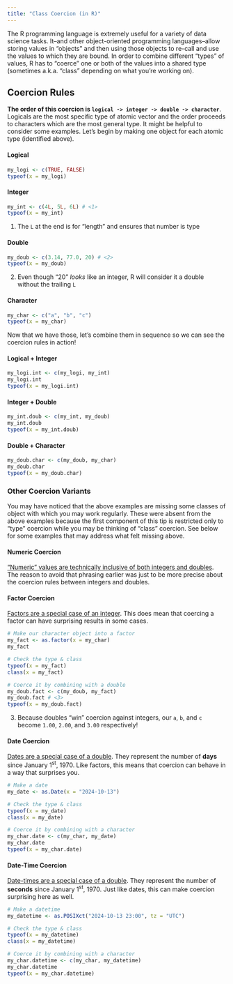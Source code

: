```yaml
---
title: "Class Coercion (in R)"
---
```


The R programming language is extremely useful for a variety of data science tasks. It--and other object-oriented programming languages--allow storing values in "objects" and then using those objects to re-call and use the values to which they are bound. In order to combine different "types" of values, R has to "coerce" one or both of the values into a shared type (sometimes a.k.a. "class" depending on what you're working on).

## Coercion Rules

**The order of this coercion is `logical -> integer -> double -> character`**. Logicals are the most specific type of atomic vector and the order proceeds to characters which are the most general type. It might be helpful to consider some examples. Let's begin by making one object for each atomic type (identified above).

:::{.panel-tabset}
#### Logical

```r
my_logi <- c(TRUE, FALSE)
typeof(x = my_logi)
```

#### Integer

```r
my_int <- c(4L, 5L, 6L) # <1>
typeof(x = my_int)
```
1. The `L` at the end is for "length" and ensures that number is type 

#### Double

```r
my_doub <- c(3.14, 77.0, 20) # <2>
typeof(x = my_doub)
```
2. Even though "20" _looks_ like an integer, R will consider it a double without the trailing `L`

#### Character

```r
my_char <- c("a", "b", "c")
typeof(x = my_char)
```

:::

Now that we have those, let's combine them in sequence so we can see the coercion rules in action!

:::{.panel-tabset}
#### Logical + Integer

```r
my_logi.int <- c(my_logi, my_int)
my_logi.int
typeof(x = my_logi.int)
```

#### Integer + Double

```r
my_int.doub <- c(my_int, my_doub)
my_int.doub
typeof(x = my_int.doub)
```

#### Double + Character

```r
my_doub.char <- c(my_doub, my_char)
my_doub.char
typeof(x = my_doub.char)
```

:::

### Other Coercion Variants

You may have noticed that the above examples are missing some classes of object with which you may work regularly. These were absent from the above examples because the first component of this tip is restricted only to "type" coercion while you may be thinking of "class" coercion. See below for some examples that may address what felt missing above.

:::{.panel-tabset}
#### Numeric Coercion

<u>"Numeric" values are technically inclusive of both integers and doubles</u>. The reason to avoid that phrasing earlier was just to be more precise about the coercion rules between integers and doubles.

#### Factor Coercion

<u>Factors are a special case of an integer</u>. This does mean that coercing a factor can have surprising results in some cases.

```r
# Make our character object into a factor
my_fact <- as.factor(x = my_char)
my_fact
```

```r
# Check the type & class
typeof(x = my_fact)
class(x = my_fact)
```

```r
# Coerce it by combining with a double
my_doub.fact <- c(my_doub, my_fact)
my_doub.fact # <3>
typeof(x = my_doub.fact)
```
3. Because doubles "win" coercion against integers, our `a`, `b`, and `c` become `1.00`, `2.00`, and `3.00` respectively!

#### Date Coercion

<u>Dates are a special case of a double</u>. They represent the number of **days** since January 1^st^, 1970. Like factors, this means that coercion can behave in a way that surprises you.

```r
# Make a date
my_date <- as.Date(x = "2024-10-13")

# Check the type & class
typeof(x = my_date)
class(x = my_date)

# Coerce it by combining with a character
my_char.date <- c(my_char, my_date)
my_char.date
typeof(x = my_char.date)
```

#### Date-Time Coercion

<u>Date-times are a special case of a double</u>. They represent the number of **seconds** since January 1^st^, 1970. Just like dates, this can make coercion surprising here as well.

```r
# Make a datetime
my_datetime <- as.POSIXct("2024-10-13 23:00", tz = "UTC")

# Check the type & class
typeof(x = my_datetime)
class(x = my_datetime)

# Coerce it by combining with a character
my_char.datetime <- c(my_char, my_datetime)
my_char.datetime
typeof(x = my_char.datetime)
```

:::
